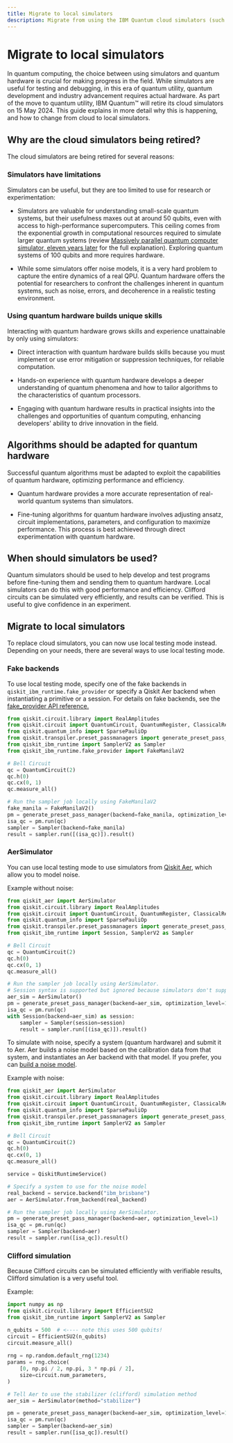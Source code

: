 ```yaml
---
title: Migrate to local simulators
description: Migrate from using the IBM Quantum cloud simulators (such as ibmq_qasm_simulator) to using local simulators.
---
```


# Migrate to local simulators

In quantum computing, the choice between using simulators and quantum hardware is crucial for making progress in the field. While simulators are useful for testing and debugging, in this era of quantum utility, quantum development and industry advancement requires actual hardware. As part of the move to quantum utility, IBM Quantum&trade; will retire its cloud simulators on 15 May 2024. This guide explains in more detail why this is happening, and how to change from cloud to local simulators. 

## Why are the cloud simulators being retired?

The cloud simulators are being retired for several reasons:

### Simulators have limitations

Simulators can be useful, but they are too limited to use for research or experimentation:

- Simulators are valuable for understanding small-scale quantum systems, but their usefulness maxes out at around 50 qubits, even with access to high-performance supercomputers. This ceiling comes from the exponential growth in computational resources required to simulate larger quantum systems (review [Massively parallel quantum computer simulator, eleven years later](https://arxiv.org/abs/1805.04708) for the full explanation).  Exploring quantum systems of 100 qubits and more requires hardware.

- While some simulators offer noise models, it is a very hard problem to capture the entire dynamics of a real QPU. Quantum hardware offers the potential for researchers to confront the challenges inherent in quantum systems, such as noise, errors, and decoherence in a realistic testing environment.

### Using quantum hardware builds unique skills

Interacting with quantum hardware grows skills and experience unattainable by only using simulators: 

- Direct interaction with quantum hardware builds skills because you must implement or use error mitigation or suppression techniques, for reliable computation.

- Hands-on experience with quantum hardware develops a deeper understanding of quantum phenomena and how to tailor algorithms to the characteristics of quantum processors.

- Engaging with quantum hardware results in practical insights into the challenges and opportunities of quantum computing, enhancing developers' ability to drive innovation in the field.

## Algorithms should be adapted for quantum hardware

Successful quantum algorithms must be adapted to exploit the capabilities of quantum hardware, optimizing performance and efficiency.

- Quantum hardware provides a more accurate representation of real-world quantum systems than simulators.

- Fine-tuning algorithms for quantum hardware involves adjusting ansatz, circuit implementations, parameters, and configuration to maximize performance.  This process is best achieved through direct experimentation with quantum hardware.
 

## When should simulators be used?

Quantum simulators should be used to help develop and test programs before fine-tuning them and sending them to quantum hardware. Local simulators can do this with good performance and efficiency.  Clifford circuits can be simulated very efficiently, and results can be verified. This is useful to give confidence in an experiment.

## Migrate to local simulators

To replace cloud simulators, you can now use local testing mode instead. Depending on your needs, there are several ways to use local testing mode. 

### Fake backends
 
To use local testing mode, specify one of the fake backends in ``qiskit_ibm_runtime.fake_provider`` or specify a Qiskit Aer backend when instantiating a primitive or a session.  For details on fake backends, see the [fake_provider API reference.](/api/qiskit-ibm-runtime/fake_provider)

```python
from qiskit.circuit.library import RealAmplitudes
from qiskit.circuit import QuantumCircuit, QuantumRegister, ClassicalRegister
from qiskit.quantum_info import SparsePauliOp
from qiskit.transpiler.preset_passmanagers import generate_preset_pass_manager
from qiskit_ibm_runtime import SamplerV2 as Sampler
from qiskit_ibm_runtime.fake_provider import FakeManilaV2

# Bell Circuit
qc = QuantumCircuit(2)
qc.h(0)
qc.cx(0, 1)
qc.measure_all()

# Run the sampler job locally using FakeManilaV2
fake_manila = FakeManilaV2()
pm = generate_preset_pass_manager(backend=fake_manila, optimization_level=1)
isa_qc = pm.run(qc)
sampler = Sampler(backend=fake_manila)
result = sampler.run([(isa_qc)]).result()
```        

### AerSimulator

You can use local testing mode to use simulators from [Qiskit Aer](/verify/simulate-with-qiskit-aer), which allow you to model noise.

Example without noise:

```python
from qiskit_aer import AerSimulator
from qiskit.circuit.library import RealAmplitudes
from qiskit.circuit import QuantumCircuit, QuantumRegister, ClassicalRegister
from qiskit.quantum_info import SparsePauliOp
from qiskit.transpiler.preset_passmanagers import generate_preset_pass_manager
from qiskit_ibm_runtime import Session, SamplerV2 as Sampler

# Bell Circuit
qc = QuantumCircuit(2)
qc.h(0)
qc.cx(0, 1)
qc.measure_all()

# Run the sampler job locally using AerSimulator.
# Session syntax is supported but ignored because simulators don't support sessions.
aer_sim = AerSimulator()
pm = generate_preset_pass_manager(backend=aer_sim, optimization_level=1)
isa_qc = pm.run(qc)
with Session(backend=aer_sim) as session:
    sampler = Sampler(session=session)
    result = sampler.run([(isa_qc)]).result()
```

To simulate with noise, specify a system (quantum hardware) and submit it to Aer.  Aer builds a noise model based on the calibration data from that system, and instantiates an Aer backend with that model.  If you prefer, you can [build a noise model](/verify/building_noise_models).

Example with noise: 

```python
from qiskit_aer import AerSimulator
from qiskit.circuit.library import RealAmplitudes
from qiskit.circuit import QuantumCircuit, QuantumRegister, ClassicalRegister
from qiskit.quantum_info import SparsePauliOp
from qiskit.transpiler.preset_passmanagers import generate_preset_pass_manager
from qiskit_ibm_runtime import SamplerV2 as Sampler

# Bell Circuit
qc = QuantumCircuit(2)
qc.h(0)
qc.cx(0, 1)
qc.measure_all()

service = QiskitRuntimeService()

# Specify a system to use for the noise model
real_backend = service.backend("ibm_brisbane")
aer = AerSimulator.from_backend(real_backend)

# Run the sampler job locally using AerSimulator.
pm = generate_preset_pass_manager(backend=aer, optimization_level=1)
isa_qc = pm.run(qc)
sampler = Sampler(backend=aer)
result = sampler.run([isa_qc]).result()
```

<span id="clifford-sim"></span>
### Clifford simulation

Because Clifford circuits can be simulated efficiently with verifiable results, Clifford simulation is a very useful tool. 

Example:

```python
import numpy as np
from qiskit.circuit.library import EfficientSU2
from qiskit_ibm_runtime import SamplerV2 as Sampler

n_qubits = 500  # <---- note this uses 500 qubits! 
circuit = EfficientSU2(n_qubits)
circuit.measure_all()
 
rng = np.random.default_rng(1234)
params = rng.choice(
    [0, np.pi / 2, np.pi, 3 * np.pi / 2],
    size=circuit.num_parameters,
)

# Tell Aer to use the stabilizer (clifford) simulation method
aer_sim = AerSimulator(method="stabilizer")

pm = generate_preset_pass_manager(backend=aer_sim, optimization_level=1)
isa_qc = pm.run(qc)
sampler = Sampler(backend=aer_sim)
result = sampler.run([isa_qc]).result()
```